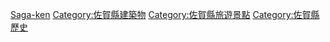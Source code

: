 {{日本行政區劃分類導航|城堡}}
{{Commons cat|Castles in Saga prefecture}}

[[Category:日本各都道府縣城堡|Saga-ken]]
[[Category:佐賀縣建築物|Category:佐賀縣建築物]]
[[Category:佐賀縣旅遊景點|Category:佐賀縣旅遊景點]]
[[Category:佐賀縣歷史|Category:佐賀縣歷史]]